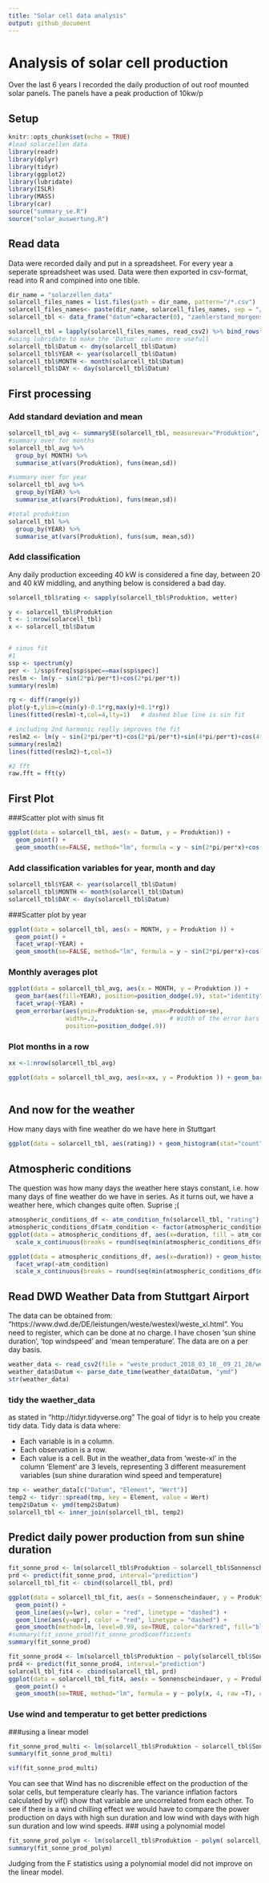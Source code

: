 ```yaml
---
title: "Solar cell data analysis"
output: github_document
---
```

# Analysis of solar cell production

Over the last 6 years I recorded the daily production of out roof mounted solar panels. The panels have a peak production of 10kw/p

## Setup
```r
knitr::opts_chunk$set(echo = TRUE)
#load solarzellen data
library(readr)
library(dplyr)
library(tidyr)
library(ggplot2)
library(lubridate)
library(ISLR)
library(MASS)
library(car)
source("summary_se.R")
source("solar_auswertung.R")
```

## Read data
Data were recorded daily and put in a spreadsheet. For every year a seperate spreadsheet was used. Data were then exported in csv-format, read into R and compined into one tible.


```r
dir_name = "solarzellen_data"
solarcell_files_names = list.files(path = dir_name, pattern="/*.csv")
solarcell_files_names<- paste(dir_name, solarcell_files_names, sep = "/")
solarcell_tbl <- data_frame("datum"=character(0), "zaehlerstand_morgens"= numeric(0), "zaehlerstand_abends" = numeric(0),"produktion"= numeric(0),"eigen_verbrauch"= numeric(0),"eingespeist"= numeric(0))

solarcell_tbl = lapply(solarcell_files_names, read_csv2) %>% bind_rows()
#using lubridate to make the 'Datum' column more usefull
solarcell_tbl$Datum <- dmy(solarcell_tbl$Datum)
solarcell_tbl$YEAR <- year(solarcell_tbl$Datum)
solarcell_tbl$MONTH <- month(solarcell_tbl$Datum)
solarcell_tbl$DAY <- day(solarcell_tbl$Datum)

```
## First processing
### Add standard deviation and mean
```r
solarcell_tbl_avg <- summarySE(solarcell_tbl, measurevar="Produktion", groupvars=c("YEAR","MONTH"))
#summary over for months
solarcell_tbl_avg %>% 
  group_by( MONTH) %>% 
  summarise_at(vars(Produktion), funs(mean,sd))

#summary over for year
solarcell_tbl_avg %>% 
  group_by(YEAR) %>% 
  summarise_at(vars(Produktion), funs(mean,sd))

#total produktion
solarcell_tbl %>% 
  group_by(YEAR) %>% 
  summarise_at(vars(Produktion), funs(sum, mean,sd))
```

### Add classification 
Any daily production exceeding 40 kW is considered a fine day, between 20 and 40 kW middling, and anything below is considered a bad day.

```r
solarcell_tbl$rating <- sapply(solarcell_tbl$Produktion, wetter)
```

```r
y <- solarcell_tbl$Produktion
t <- 1:nrow(solarcell_tbl)
x <- solarcell_tbl$Datum


# sinus fit 
#1
ssp <- spectrum(y) 
per <- 1/ssp$freq[ssp$spec==max(ssp$spec)]
reslm <- lm(y ~ sin(2*pi/per*t)+cos(2*pi/per*t))
summary(reslm)

rg <- diff(range(y))
plot(y~t,ylim=c(min(y)-0.1*rg,max(y)+0.1*rg))
lines(fitted(reslm)~t,col=4,lty=1)   # dashed blue line is sin fit

# including 2nd harmonic really improves the fit
reslm2 <- lm(y ~ sin(2*pi/per*t)+cos(2*pi/per*t)+sin(4*pi/per*t)+cos(4*pi/per*t))
summary(reslm2)
lines(fitted(reslm2)~t,col=3) 

#2 fft
raw.fft = fft(y)
```
## First Plot

###Scatter plot with sinus fit
```r
ggplot(data = solarcell_tbl, aes(x = Datum, y = Produktion)) + 
  geom_point() + 
  geom_smooth(se=FALSE, method="lm", formula = y ~ sin(2*pi/per*x)+cos(2*pi/per*x))
```
### Add classification variables for year, month and day
```r
solarcell_tbl$YEAR <- year(solarcell_tbl$Datum)
solarcell_tbl$MONTH <- month(solarcell_tbl$Datum)
solarcell_tbl$DAY <- day(solarcell_tbl$Datum)
```

###Scatter plot by year
```r

ggplot(data = solarcell_tbl, aes(x = MONTH, y = Produktion )) + 
  geom_point() +
  facet_wrap(~YEAR) +
  geom_smooth(se=FALSE, method="lm", formula = y ~ sin(2*pi/per*x)+cos(2*pi/per*x)+sin(4*pi/per*x)+cos(4*pi/per*x))


```
### Monthly averages plot

```r
ggplot(data = solarcell_tbl_avg, aes(x = MONTH, y = Produktion )) + 
  geom_bar(aes(fill=YEAR), position=position_dodge(.9), stat="identity") +
  facet_wrap(~YEAR) +
  geom_errorbar(aes(ymin=Produktion-se, ymax=Produktion+se),
                width=.2,                    # Width of the error bars
                position=position_dodge(.9))
```

### Plot months in a row
```r
xx <-1:nrow(solarcell_tbl_avg)

ggplot(data = solarcell_tbl_avg, aes(x=xx, y = Produktion )) + geom_bar( stat="identity", width = 0.5)
  
```

## And now for the weather
How many days with fine weather do we have here in Stuttgart

```r
ggplot(data = solarcell_tbl, aes(rating)) + geom_histogram(stat="count") + facet_wrap(~YEAR)

```

## Atmospheric conditions
The question was how many days the weather here stays constant, i.e. how many days of fine weather do we have in series. As it turns out, we have a weather here, which changes quite often. Suprise ;(

```r
atmospheric_conditions_df <- atm_condition_fn(solarcell_tbl, "rating")
atmospheric_conditions_df$atm_condition <- factor(atmospheric_conditions_df$atm_condition)
ggplot(data = atmospheric_conditions_df, aes(x=duration, fill = atm_condition)) + geom_histogram(binwidth=.5, position = "dodge") +
  scale_x_continuous(breaks = round(seq(min(atmospheric_conditions_df$duration), max(atmospheric_conditions_df$duration), by = 1),1)) 


```
```r

ggplot(data = atmospheric_conditions_df, aes(x=duration)) + geom_histogram(binwidth=.5, position = "identity") +
  facet_wrap(~atm_condition)
  scale_x_continuous(breaks = round(seq(min(atmospheric_conditions_df$duration), max(atmospheric_conditions_df$duration), by = 1),1)) 


```
## Read DWD Weather Data from Stuttgart Airport
The data can be obtained from: "https://www.dwd.de/DE/leistungen/weste/westexl/weste_xl.html". You need to register, which can be done at no charge. I have chosen 'sun shine duration', 'top windspeed' and 'mean temperature'. The data are on a per day basis.

```r
weather_data <- read_csv2(file = "weste_product_2018_03_10__09_21_28/weste_product_2018_03_10__09_21_27.csv")
weather_data$Datum <- parse_date_time(weather_data$Datum, "ymd")
str(weather_data)
```
### tidy the waether_data
as stated in "http://tidyr.tidyverse.org"
The goal of tidyr is to help you create tidy data. Tidy data is data where:

- Each variable is in a column.
- Each observation is a row.
- Each value is a cell.
But in the weather_data from 'weste-xl' in the column 'Element' are 3 levels, representing 3 different measurement variables (sun shine duraration wind speed and temperature)

```r
tmp <- weather_data[c("Datum", "Element", "Wert")]
temp2 <- tidyr::spread(tmp, key = Element, value = Wert)
temp2$Datum <- ymd(temp2$Datum)
solarcell_tbl <- inner_join(solarcell_tbl, temp2)
```
## Predict daily power production from sun shine duration

```r
fit_sonne_prod <- lm(solarcell_tbl$Produktion ~ solarcell_tbl$Sonnenscheindauer)
prd <- predict(fit_sonne_prod, interval="prediction")
solarcell_tbl_fit <- cbind(solarcell_tbl, prd)

ggplot(data = solarcell_tbl_fit, aes(x = Sonnenscheindauer, y = Produktion)) + 
  geom_point() +
  geom_line(aes(y=lwr), color = "red", linetype = "dashed") +
  geom_line(aes(y=upr), color = "red", linetype = "dashed") +
  geom_smooth(method=lm, level=0.99, se=TRUE, color="darkred", fill="blue") 
#summary(fit_sonne_prod)fit_sonne_prod$coefficients
summary(fit_sonne_prod)
```
```r
fit_sonne_prod4 <- lm(solarcell_tbl$Produktion ~ poly(solarcell_tbl$Sonnenscheindauer, 4, raw =T), data = solarcell_tbl)
prd4 <- predict(fit_sonne_prod4, interval="prediction")
solarcell_tbl_fit4 <- cbind(solarcell_tbl, prd)
ggplot(data = solarcell_tbl_fit4, aes(x = Sonnenscheindauer, y = Produktion)) + 
  geom_point() + 
  geom_smooth(se=TRUE, method="lm", formula = y ~ poly(x, 4, raw =T), color="darkred", fill="blue", level =0.99)

```


### Use wind and temperatur to get better predictions
###using a linear model
```r
fit_sonne_prod_multi <- lm(solarcell_tbl$Produktion ~ solarcell_tbl$Sonnenscheindauer +  solarcell_tbl$`Lufttemperatur Tagesmittel` + solarcell_tbl$Windspitze)
summary(fit_sonne_prod_multi)

vif(fit_sonne_prod_multi)

```

You can see that Wind has no discrenible effect on the production of the solar cells, but temperature clearly has. The variance inflation factors calculated by vif() show that variable are uncorrelated from each other. To see if there is a wind chilling effect we would have to compare the power production on days with high sun duration and low wind with days with high sun duration and low wind speeds.
### using a polynomial model
```r
fit_sonne_prod_polym <- lm(solarcell_tbl$Produktion ~ polym( solarcell_tbl$Sonnenscheindauer, solarcell_tbl$`Lufttemperatur Tagesmittel`,solarcell_tbl$Windspitze, degree = 2, raw=TRUE))
summary(fit_sonne_prod_polym)
```
Judging from the F statistics using a polynomial model did not improve on the linear model.